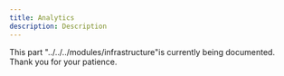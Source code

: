 ```yaml
---
title: Analytics
description: Description
---
```


This part "../../../modules/infrastructure"is currently being documented. Thank you for your patience.